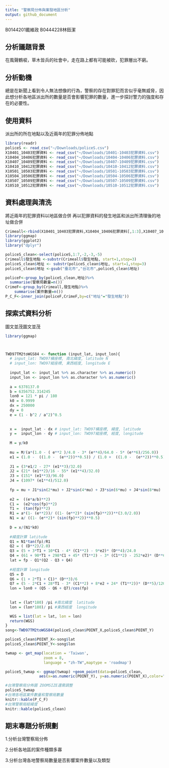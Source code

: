 ```yaml
---
title: "警察局分佈與案發地區分析"
output: github_document
---
```

B0144201戴維政
B0444228林鈺潔


## 分析議題背景
在風聲鶴唳，草木皆兵的社會中，走在路上都有可能被砍，犯罪層出不窮。

## 分析動機
總是在新聞上看到令人無法想像的行為，警察的存在對罪犯而言似乎毫無威脅，因此想分析各地區派出所的數量是否會影響犯罪的數量，進一步探討警力的強度和存在的必要性。

## 使用資料
派出所的所在地點以及近兩年的犯罪分佈地點

```r
library(readr)
policeS <- read_csv("~/Downloads/policeS.csv")
X10401_10403犯罪資料 <- read_csv("~/Downloads/10401-10403犯罪資料.csv") 
X10404_10406犯罪資料 <- read_csv("~/Downloads/10404-10406犯罪資料.csv") 
X10407_10409犯罪資料 <- read_csv("~/Downloads/10407-10409犯罪資料.csv") 
X10410_10412犯罪資料 <- read_csv("~/Downloads/10410-10412犯罪資料.csv") 
X10501_10503犯罪資料 <- read_csv("~/Downloads/10501-10503犯罪資料.csv")
X10504_10506犯罪資料 <- read_csv("~/Downloads/10504-10506犯罪資料.csv")
X10507_10509犯罪資料 <- read_csv("~/Downloads/10507-10509犯罪資料.csv")
X10510_10512犯罪資料 <- read_csv("~/Downloads/10510-10512犯罪資料.csv")


```

## 資料處理與清洗
將近兩年的犯罪資料以地區做合併
再以犯罪資料的發生地區和派出所清理後的地址做合併
```r
Crimeall<-rbind(X10401_10403犯罪資料,X10404_10406犯罪資料[,1:3],X10407_10409犯罪資料[,1:3],X10410_10412犯罪資料[,1:3],X10501_10503犯罪資料[,1:3],X10504_10506犯罪資料[,1:3],X10507_10509犯罪資料[,1:3],X10510_10512犯罪資料[,1:3])
library(ggmap)
library(ggplot2)
library("dplyr")

policeS_clean<-select(policeS,1:7,-2,-3,-5)
Crimeall$發生地點 <-substr(Crimeall$發生地點, start=1,stop=3)
policeS_clean$地址 <- substr(policeS_clean$地址, start=1,stop=3)
policeS_clean$地址 <-gsub("臺北市","台北市",policeS_clean$地址)

policeF<-group_by(policeS_clean,地址)%>%
  summarise(警察局數量=n())
CrimeF<-group_by(Crimeall,發生地點)%>%
    summarise(案件數量=n())
P_C_F<-inner_join(policeF,CrimeF,by=c("地址"="發生地點"))


```

## 探索式資料分析
圖文並茂圖文並茂
```r
library(ggmap)



TWD97TM2toWGS84 <- function (input_lat, input_lon){  
  # input_lat: TWD97橫座標, 南北緯度, latitude N
  # input_lon: TWD97縱座標, 東西經度, longitude E
  
  input_lat <- input_lat %>% as.character %>% as.numeric()
  input_lon <- input_lon %>% as.character %>% as.numeric()
  
  a = 6378137.0
  b = 6356752.314245
  lon0 = 121 * pi / 180
  k0 = 0.9999
  dx = 250000
  dy = 0
  e = (1 - b^2 / a^2)^0.5
  
  
  x =  input_lat - dx # input_lat: TWD97橫座標, 緯度, latitude
  y =  input_lon - dy # input_lon: TWD97縱座標, 經度, longitude
  
  M = y/k0
  
  mu = M/(a*(1.0 - ( e**2 )/4.0 - 3* (e**4)/64.0 - 5* (e**6)/256.0))
  e1 = (1.0 -  ((1.0 -  (e**2))**0.5)) / (1.0 +  ((1.0 -  (e**2))**0.5))
  
  J1 = (3*e1/2 - 27* (e1**3)/32.0)
  J2 = (21* (e1**2)/16 - 55* (e1**4)/32.0)
  J3 = (151* (e1**3)/96.0)
  J4 = (1097* (e1**4)/512.0)
  
  fp = mu + J1*sin(2*mu) + J2*sin(4*mu) + J3*sin(6*mu) + J4*sin(8*mu)
  
  e2 =  ((e*a/b)**2)
  C1 =  (e2*cos(fp)**2)
  T1 =  (tan(fp)**2)
  R1 = a*(1- (e**2))/ ((1- (e**2)* (sin(fp)**2))**(3.0/2.0))
  N1 = a/ ((1- (e**2)* (sin(fp)**2))**0.5)
  
  D = x/(N1*k0)
  
  #緯度計算 latitude
  Q1 = N1*tan(fp)/R1
  Q2 = ( (D**2)/2.0)
  Q3 = (5 + 3*T1 + 10*C1 - 4* (C1**2) - 9*e2)* (D**4)/24.0
  Q4 = (61 + 90*T1 + 298*C1 + 45* (T1**2) - 3* (C1**2) - 252*e2)* (D**6)/720.0
  lat = fp - Q1*(Q2 - Q3 + Q4)
  
  #經度計算 longitude
  Q5 = D
  Q6 = (1 + 2*T1 + C1)* (D**3)/6
  Q7 = (5 - 2*C1 + 28*T1 - 3* (C1**2) + 8*e2 + 24* (T1**2))* (D**5)/120.0
  lon = lon0 + (Q5 - Q6 + Q7)/cos(fp)
  
  
  lat = (lat*180) /pi #南北緯度  latitude 
  lon = (lon*180)/ pi #東西經度  longitude

  WGS = list(lat = lat, lon = lon)
  return(WGS)
}
song<-TWD97TM2toWGS84(policeS_clean$POINT_X,policeS_clean$POINT_Y)

policeS_clean$POINT_X<-song$lat
policeS_clean$POINT_Y<-song$lon

twmap <- get_map(location = 'Taiwan', 
                 zoom = 8,
                 language = "zh-TW",maptype = 'roadmap')

policeS_twmap <- ggmap(twmap) +geom_point(data=policeS_clean, 
               aes(x=as.numeric(POINT_Y), y=as.numeric(POINT_X),color="red",size=1))+ guides(size=FALSE)

#台灣警察局分佈圖 ZOOMSIZE還需調整
policeS_twmap
#台灣各地區案件數量和警察局數量
knitr::kable(P_C_F)
#台灣警察局經緯度
knitr::kable(policeS_clean)

```

## 期末專題分析規劃
1.分析台灣警察局分佈

2.分析各地區的案件種類多寡

3.分析台灣各地警察局數量是否影響案件數量以及類型



